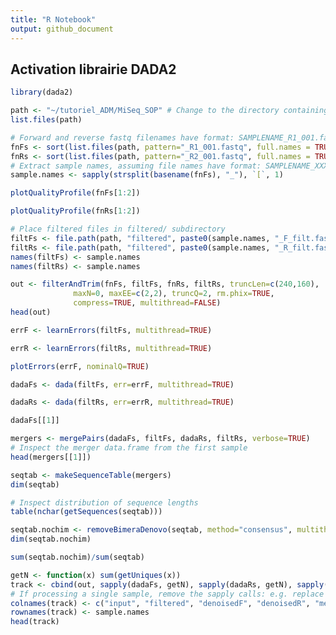 ```yaml
---
title: "R Notebook"
output: github_document
---
```


## **Activation librairie DADA2**
```r
library(dada2)
```

```r
path <- "~/tutoriel_ADM/MiSeq_SOP" # Change to the directory containing the fastq files after unzipping
list.files(path)
```
```r
# Forward and reverse fastq filenames have format: SAMPLENAME_R1_001.fastq and SAMPLENAME_R2_001.fastq
fnFs <- sort(list.files(path, pattern="_R1_001.fastq", full.names = TRUE))
fnRs <- sort(list.files(path, pattern="_R2_001.fastq", full.names = TRUE))
# Extract sample names, assuming file names have format: SAMPLENAME_XXX.fastq
sample.names <- sapply(strsplit(basename(fnFs), "_"), `[`, 1)
```


```r
plotQualityProfile(fnFs[1:2])
```
```r
plotQualityProfile(fnRs[1:2])
```

```r
# Place filtered files in filtered/ subdirectory
filtFs <- file.path(path, "filtered", paste0(sample.names, "_F_filt.fastq.gz"))
filtRs <- file.path(path, "filtered", paste0(sample.names, "_R_filt.fastq.gz"))
names(filtFs) <- sample.names
names(filtRs) <- sample.names
```

```r
out <- filterAndTrim(fnFs, filtFs, fnRs, filtRs, truncLen=c(240,160),
              maxN=0, maxEE=c(2,2), truncQ=2, rm.phix=TRUE,
              compress=TRUE, multithread=FALSE)
head(out)
```

```r
errF <- learnErrors(filtFs, multithread=TRUE)
```

```r
errR <- learnErrors(filtRs, multithread=TRUE)
```

```r
plotErrors(errF, nominalQ=TRUE)
```

```r
dadaFs <- dada(filtFs, err=errF, multithread=TRUE)
```

```r
dadaRs <- dada(filtRs, err=errR, multithread=TRUE)
```

```r
dadaFs[[1]]
```

```r
mergers <- mergePairs(dadaFs, filtFs, dadaRs, filtRs, verbose=TRUE)
# Inspect the merger data.frame from the first sample
head(mergers[[1]])
```
```r
seqtab <- makeSequenceTable(mergers)
dim(seqtab)
```

```r
# Inspect distribution of sequence lengths
table(nchar(getSequences(seqtab)))
```

```r
seqtab.nochim <- removeBimeraDenovo(seqtab, method="consensus", multithread=TRUE, verbose=TRUE)
dim(seqtab.nochim)
```
```r
sum(seqtab.nochim)/sum(seqtab)
```
```r
getN <- function(x) sum(getUniques(x))
track <- cbind(out, sapply(dadaFs, getN), sapply(dadaRs, getN), sapply(mergers, getN), rowSums(seqtab.nochim))
# If processing a single sample, remove the sapply calls: e.g. replace sapply(dadaFs, getN) with getN(dadaFs)
colnames(track) <- c("input", "filtered", "denoisedF", "denoisedR", "merged", "nonchim")
rownames(track) <- sample.names
head(track)
```

